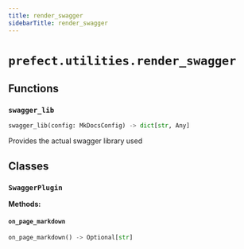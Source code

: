```yaml
---
title: render_swagger
sidebarTitle: render_swagger
---
```


# `prefect.utilities.render_swagger`

## Functions

### `swagger_lib` <sup><a href="https://github.com/PrefectHQ/prefect/blob/main/src/prefect/utilities/render_swagger.py#L56" target="_blank"><Icon icon="github" style="width: 14px; height: 14px;" /></a></sup>

```python
swagger_lib(config: MkDocsConfig) -> dict[str, Any]
```


Provides the actual swagger library used


## Classes

### `SwaggerPlugin` <sup><a href="https://github.com/PrefectHQ/prefect/blob/main/src/prefect/utilities/render_swagger.py#L82" target="_blank"><Icon icon="github" style="width: 14px; height: 14px;" /></a></sup>

**Methods:**

#### `on_page_markdown` <sup><a href="https://github.com/PrefectHQ/prefect/blob/main/src/prefect/utilities/render_swagger.py#L83" target="_blank"><Icon icon="github" style="width: 14px; height: 14px;" /></a></sup>

```python
on_page_markdown() -> Optional[str]
```
